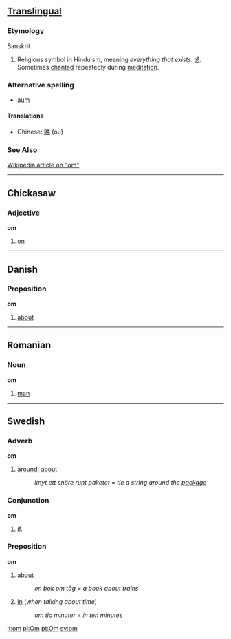 ==[[Translingual]]==
===Etymology===
Sanskrit

#Religious symbol in Hinduism, meaning ''everything that exists'': [[ॐ]].  Sometimes [[chant|chanted]] repeatedly during [[meditation]].

===Alternative spelling===
*[[aum]]

====Translations====
*Chinese: [[吽]] (óu)

===See Also===
[[w:om|Wikipedia article on "om"]]

----

==Chickasaw==
===Adjective===
'''om'''
# [[on]]

----

==Danish==
===Preposition===
'''om'''

# [[about]]

----

==Romanian==
===Noun===
'''om'''

# [[man]]

----

==Swedish==
===Adverb===
'''om'''

# [[around]]; [[about]]
#:''knyt ett snöre runt paketet'' = ''tie a string around the [[package]]''

===Conjunction===
'''om'''

#[[if]].

===Preposition===
'''om'''

# [[about]]
#: ''en bok om tåg'' = ''a book about trains''
# [[in]] (''when talking about time'')
#: ''om tio minuter'' = ''in ten minutes''

[[it:om]]
[[pl:Om]]
[[pt:Om]]
[[sv:om]]